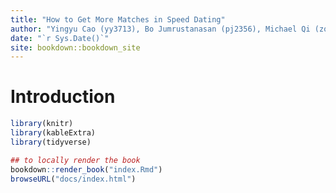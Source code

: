 ```yaml
--- 
title: "How to Get More Matches in Speed Dating"
author: "Yingyu Cao (yy3713), Bo Jumrustanasan (pj2356), Michael Qi (zq2175)"
date: "`r Sys.Date()`"
site: bookdown::bookdown_site
---
```


# Introduction

```r
library(knitr)
library(kableExtra)
library(tidyverse)
```

```r
## to locally render the book
bookdown::render_book("index.Rmd")
browseURL("docs/index.html")
```


